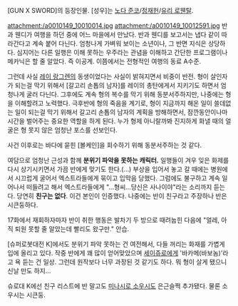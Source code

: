 [GUN X SWORD]의 등장인물. [성우]는 [[노다 준코]]/[[정재헌]]/[[유리 로웬탈]].

attachment:/a0010149_10010014.jpg
attachment:/a0010149_10012591.jpg
반과 웬디가 여행을 하던 중에 어느 마을에서 만났다. 반과 웬디를 보고서는 냅다 같이 따라간다고 계속 붙어 다닌다. 엄청나게 가벼워 보이는 소년이나, 그 반면 지식은 상당하다. 심지어는 다른 일행은 이해 못하는 우주라는 관념을 이해하고 간단한 프로그램이나 메카닉은 할 줄 알았다. 즉 이공계. 이쯤에서는 전형적인 여행의 동료 A수준.

그런데 사실 [[레이 랑그렌]]의 동생이었다는 사실이 밝혀지면서 비중이 반전. 형이 살인자가 되는걸 막기 위해서 [갈고리 손톱의 남자]를 레이의 총탄에게서 지키기도 하면서 엄청나게 굴러 다닌다. 그후에도 계속 형의 복수를 막기 위해 동분서주하지만, 나중에는 형을 이해할려고 노력했다. 극후반에 형의 죽음을 계기로, 형이 지금까지 해온 일이 쓸데없는 일이 되는걸 막기 위해서 갈고리 손톱의 남자의 계획을 방해하면서, 잠깐동안이나마 시간을 벌어주는 중요한 역할을 하게 된다. 누가 형제 아니랄까봐 진지하게 화낼 때의 얼굴은 형 못지 않은 엄청난 포스를 선보인다.

사건 이후로는 바다에 묻힌 [볼케인]을 회수하기 위해 동분서주하는 것 같다.

여담으로 엄청난 근성과 함께 '''분위기 파악을 못하는 캐릭터.''' 일행들이 겨우 잊은 화제를 다시 상기시키면서 가끔 반에게 맞기도 한다.(…) 부상을 입어서 놓고 갈 때에는 병원에서 시끄럽게 굴어서 엑스트라들에게 묶이고 입막음 당했다. 그럼에도 불구하고 계속 일어나서 떠들려고 해서 엑스트라들에게 "…형씨…당신은 사나이야"라는 소리까지 듣는다. 당연히 '''친구는 없다'''. 이건 본인이 인증했다.  나중에는 반이 친구라고 주장하나 반은 시큰둥하다.

17화에서 재회하자마자 반이 취한 행동은 발차기 두 방으로 때려눕힌 다음에 "얼레, 아직 퇴원 못할 줄 알았는데 빨리도 왔구만." 안습.

[슈퍼로봇대전 K]에서도 분위기 파악 못하는 건 여전해서, 다들 꺼리는 화재를 가볍게 입에 올리고 있다. 작중 반에게 꽤 많이 얻어맞았으며 [[세이쥬로]]에게 '바카메(바보놈)'라고 욕 듣는 건 일상. 그런데 원작보다 너무 과장된 것 같기도 하다. 뭐 형이 살게 됐으니 신날 만도 하지...

슈로대 K에선 친구 리스트에 반 말고도 [[미나시로 소우시]]도 은근슬쩍 추가됐다. 물론 소우시는 시큰둥.
